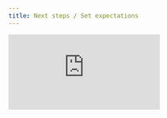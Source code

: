 ```yaml
---
title: Next steps / Set expectations
---
```


<div style={{
    position: 'relative',
    paddingBottom: '56.25%', // 16:9 aspect ratio
    height: 0,
    overflow: 'hidden',
    maxWidth: '100%',
    marginBottom: '20px'
}}>
    <iframe
        src="https://www.loom.com/embed/cdf591b0d5b145758cd8658de4f23ec7?sid=477f0202-cbe9-4a13-85c1-a765e69eae8f"
        frameborder="0"
        webkitallowfullscreen
        mozallowfullscreen
        allowfullscreen
        style={{
            position: 'absolute',
            top: 0,
            left: 0,
            width: '100%',
            height: '100%',
        }}
    />
</div>

## What to Expect from Opik University

This video sets the stage for your learning journey through Opik University. You'll understand the structure of the upcoming video series, learn what topics will be covered, and discover what you need to get started with hands-on practice using Opik's comprehensive LLM platform.

## Key Highlights

- **Comprehensive Coverage**: Series covers [observability](https://www.comet.com/docs/opik/tracing/log_traces), [evaluation](https://www.comet.com/docs/opik/evaluation/overview), [prompt engineering](https://www.comet.com/docs/opik/prompt_engineering/prompt_management), [testing](https://www.comet.com/docs/opik/testing/pytest_integration), and [production monitoring](https://www.comet.com/docs/opik/production/production_monitoring) in detail
- **Hands-On Learning**: Each video includes example notebooks accessible via links, with all content available in Opik documentation and [cookbooks](https://www.comet.com/docs/opik/integrations/overview)
- **Bite-Sized Format**: Videos are focused on specific tasks, making them easy to reference when needed
- **Flexible Learning Path**: Watch in order for building concepts, or jump to specific topics as needed
- **Easy Setup**: Requires a Comet account (free at https://comet.com) and basic Python/LLM familiarity
- **Framework Flexibility**: Choose from extensive [integrations](https://www.comet.com/docs/opik/integrations/overview) page, or use [LiteLLM](https://www.comet.com/docs/opik/integrations/litellm)/OpenRouter for unsupported models
- **Beginner-Friendly**: High-level concepts make it accessible even for beginners with willingness to learn
- **Complete Preparation**: By series end, you'll have all knowledge needed for robust LLM [observability](https://www.comet.com/docs/opik/tracing/log_traces), [evaluation](https://www.comet.com/docs/opik/evaluation/overview), and [monitoring](https://www.comet.com/docs/opik/production/production_monitoring)

